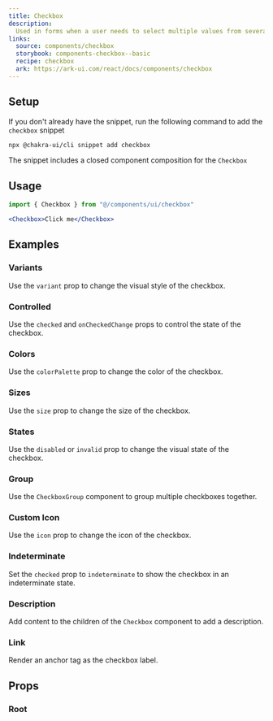 ```yaml
---
title: Checkbox
description:
  Used in forms when a user needs to select multiple values from several options
links:
  source: components/checkbox
  storybook: components-checkbox--basic
  recipe: checkbox
  ark: https://ark-ui.com/react/docs/components/checkbox
---
```


<ExampleTabs name="checkbox-basic" />

## Setup

If you don't already have the snippet, run the following command to add the
`checkbox` snippet

```sh
npx @chakra-ui/cli snippet add checkbox
```

The snippet includes a closed component composition for the `Checkbox`

## Usage

```jsx
import { Checkbox } from "@/components/ui/checkbox"
```

```jsx
<Checkbox>Click me</Checkbox>
```

## Examples

### Variants

Use the `variant` prop to change the visual style of the checkbox.

<ExampleTabs name="checkbox-with-variants" />

### Controlled

Use the `checked` and `onCheckedChange` props to control the state of the
checkbox.

<ExampleTabs name="checkbox-controlled" />

### Colors

Use the `colorPalette` prop to change the color of the checkbox.

<ExampleTabs name="checkbox-with-colors" />

### Sizes

Use the `size` prop to change the size of the checkbox.

<ExampleTabs name="checkbox-with-sizes" />

### States

Use the `disabled` or `invalid` prop to change the visual state of the checkbox.

<ExampleTabs name="checkbox-with-states" />

### Group

Use the `CheckboxGroup` component to group multiple checkboxes together.

<ExampleTabs name="checkbox-with-group" />

### Custom Icon

Use the `icon` prop to change the icon of the checkbox.

<ExampleTabs name="checkbox-with-custom-icon" />

### Indeterminate

Set the `checked` prop to `indeterminate` to show the checkbox in an
indeterminate state.

<ExampleTabs name="checkbox-indeterminate" />

### Description

Add content to the children of the `Checkbox` component to add a description.

<ExampleTabs name="checkbox-with-description" />

### Link

Render an anchor tag as the checkbox label.

<ExampleTabs name="checkbox-with-link" />

## Props

### Root

<PropTable component="Checkbox" part="Root" />

